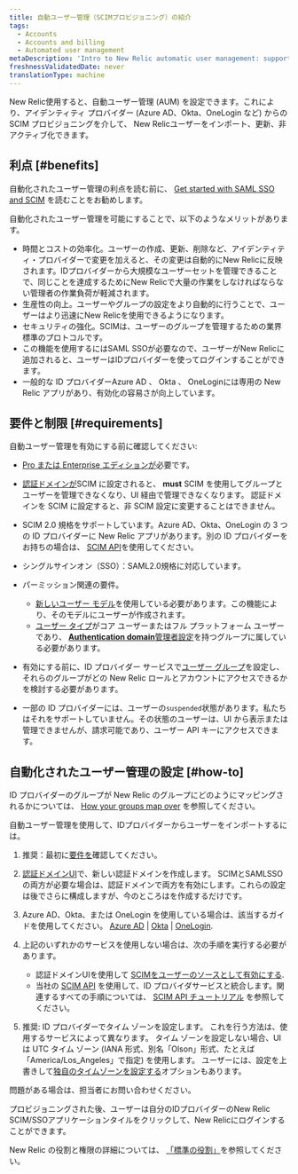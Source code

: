 ```yaml
---
title: 自動ユーザー管理（SCIMプロビジョニング）の紹介
tags:
  - Accounts
  - Accounts and billing
  - Automated user management
metaDescription: 'Intro to New Relic automatic user management: support for SCIM provisioning for OneLogin, Okta, Azure AD, and more.'
freshnessValidatedDate: never
translationType: machine
---
```


New Relic使用すると、自動ユーザー管理 (AUM) を設定できます。これにより、アイデンティティ プロバイダー (<DNT>Azure AD</DNT>、<DNT>Okta</DNT>、<DNT>OneLogin</DNT> など) からの SCIM プロビジョニングを介して、 New Relicユーザーをインポート、更新、非アクティブ化できます。

## 利点 [#benefits]

自動化されたユーザー管理の利点を読む前に、 [Get started with SAML SSO and SCIM](/docs/accounts/accounts-billing/new-relic-one-user-management/introduction-saml-scim) を読むことをお勧めします。

自動化されたユーザー管理を可能にすることで、以下のようなメリットがあります。

* 時間とコストの効率化。ユーザーの作成、更新、削除など、アイデンティティ・プロバイダーで変更を加えると、その変更は自動的にNew Relicに反映されます。IDプロバイダーから大規模なユーザーセットを管理できることで、同じことを達成するためにNew Relicで大量の作業をしなければならない管理者の作業負荷が軽減されます。
* 生産性の向上。ユーザーやグループの設定をより自動的に行うことで、ユーザーはより迅速にNew Relicを使用できるようになります。
* セキュリティの強化。SCIMは、ユーザーのグループを管理するための業界標準のプロトコルです。
* この機能を使用するにはSAML SSOが必要なので、ユーザーがNew Relicに追加されると、ユーザーはIDプロバイダーを使ってログインすることができます。
* 一般的な ID プロバイダー<DNT>Azure AD</DNT> 、 <DNT>Okta</DNT> 、 <DNT>OneLogin</DNT>には専用の New Relic アプリがあり、有効化の容易さが向上しています。

## 要件と制限 [#requirements]

自動ユーザー管理を有効にする前に確認してください:

* [Pro または Enterprise エディションが](/docs/accounts/accounts-billing/new-relic-one-pricing-billing/new-relic-one-pricing-billing/#editions)必要です。

* [認証ドメインが](/docs/accounts/accounts-billing/new-relic-one-user-management/authentication-domains-saml-sso-scim-more)SCIM に設定されると、 <DNT>**must**</DNT> SCIM を使用してグループとユーザーを管理できなくなり、UI 経由で管理できなくなります。 認証ドメインを SCIM に設定すると、非 SCIM 設定に変更することはできません。

* SCIM 2.0 規格をサポートしています。Azure AD、Okta、OneLogin の 3 つの ID プロバイダーに New Relic アプリがあります。別の ID プロバイダーをお持ちの場合は、 [SCIM API](/docs/accounts/accounts/automated-user-management/scim-support-automated-user-management)を使用してください。

* シングルサインオン（SSO）：SAML2.0規格に対応しています。

* パーミッション関連の要件。

  * [新しいユーザー モデル](/docs/accounts/original-accounts-billing/original-users-roles/overview-user-models)を使用している必要があります。この機能により、そのモデルにユーザーが作成されます。
  * [ユーザー タイプ](/docs/accounts/accounts-billing/new-relic-one-user-management/user-type)がコア ユーザーまたはフル プラットフォーム ユーザーであり、 [<DNT>**Authentication domain**</DNT>管理者設定](/docs/accounts/accounts-billing/new-relic-one-user-management/user-management-concepts#admin-settings)を持つグループに属している必要があります。

* 有効にする前に、ID プロバイダー サービスで[ユーザー グループ](/docs/accounts/accounts/automated-user-management/roles-permissions-automated-user-management)を設定し、それらのグループがどの New Relic ロールとアカウントにアクセスできるかを検討する必要があります。

* 一部の ID プロバイダーには、ユーザーの`suspended`状態があります。私たちはそれをサポートしていません。その状態のユーザーは、UI から表示または管理できませんが、請求可能であり、ユーザー API キーにアクセスできます。

## 自動化されたユーザー管理の設定 [#how-to]

ID プロバイダーのグループが New Relic のグループにどのようにマッピングされるかについては、 [How your groups map over](/docs/accounts/accounts/automated-user-management/roles-permissions-automated-user-management) を参照してください。

自動ユーザー管理を使用して、IDプロバイダーからユーザーをインポートするには。

1. 推奨：最初に[要件を](#requirements)確認してください。

2. [認証ドメインUI](/docs/accounts/accounts-billing/new-relic-one-user-management/authentication-domains-saml-sso-scim-more/#ui)で、新しい認証ドメインを作成します。 SCIMとSAMLSSOの両方が必要な場合は、認証ドメインで両方を有効にします。これらの設定は後でさらに構成しますが、今のところはを作成するだけです。

3. Azure AD、Okta、または OneLogin を使用している場合は、該当するガイドを使用してください。 [Azure AD](/docs/azure-scimsso-application-configuration) | [Okta](/docs/okta-scimsso-application-configuration) | [OneLogin](/docs/onelogin-scimsso-application-configuration).

4. 上記のいずれかのサービスを使用しない場合は、次の手順を実行する必要があります。

   * 認証ドメインUIを使用して [SCIMをユーザーのソースとして有効にする](/docs/accounts/accounts-billing/new-relic-one-user-management/authentication-domains-saml-sso-scim-more/#source-users).
   * 当社の [SCIM API](/docs/accounts/accounts/automated-user-management/scim-support-automated-user-management) を使用して、ID プロバイダサービスと統合します。関連するすべての手順については、 [SCIM API チュートリアル](/docs/accounts/accounts/automated-user-management/tutorial-manage-users-groups-scim) を参照してください。

5. 推奨: ID プロバイダーでタイム ゾーンを設定します。 これを行う方法は、使用するサービスによって異なります。 タイム ゾーンを設定しない場合、UI は UTC タイム ゾーン (IANA 形式、別名「Olson」形式、たとえば「America/Los\_Angeles」で指定) を使用します。 ユーザーには、設定を上書きして[独自のタイムゾーンを設定する](/docs/accounts/accounts-billing/general-account-settings/default-time-zone-setting)オプションもあります。

問題がある場合は、担当者にお問い合わせください。

プロビジョニングされた後、ユーザーは自分のIDプロバイダーのNew Relic SCIM/SSOアプリケーションタイルをクリックして、New Relicにログインすることができます。

New Relic の役割と権限の詳細については、 [「標準の役割」](/docs/accounts/accounts-billing/new-relic-one-user-management/user-management-concepts#standard-roles)を参照してください。